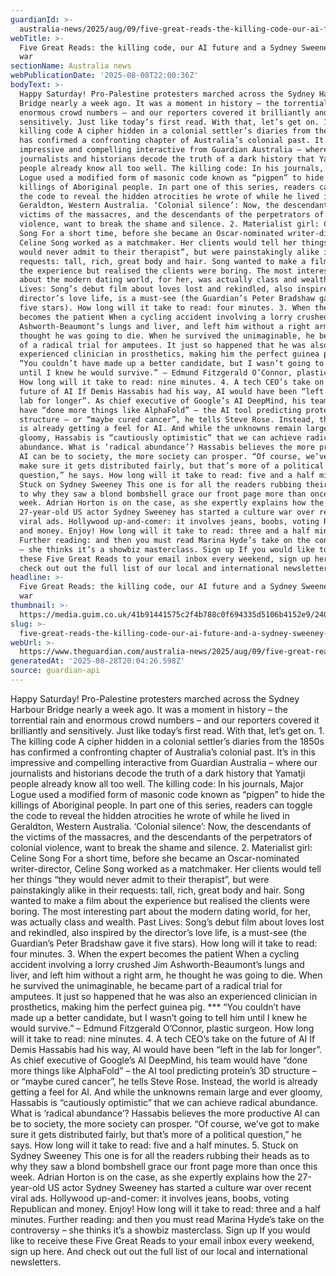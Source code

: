 ```yaml
---
guardianId: >-
  australia-news/2025/aug/09/five-great-reads-the-killing-code-our-ai-future-and-a-sydney-sweeney-culture-war
webTitle: >-
  Five Great Reads: the killing code, our AI future and a Sydney Sweeney culture
  war
sectionName: Australia news
webPublicationDate: '2025-08-08T22:00:36Z'
bodyText: >-
  Happy Saturday! Pro-Palestine protesters marched across the Sydney Harbour
  Bridge nearly a week ago. It was a moment in history – the torrential rain and
  enormous crowd numbers – and our reporters covered it brilliantly and
  sensitively. Just like today’s first read. With that, let’s get on. 1. The
  killing code A cipher hidden in a colonial settler’s diaries from the 1850s
  has confirmed a confronting chapter of Australia’s colonial past. It’s in this
  impressive and compelling interactive from Guardian Australia – where our
  journalists and historians decode the truth of a dark history that Yamatji
  people already know all too well. The killing code: In his journals, Major
  Logue used a modified form of masonic code known as “pigpen” to hide the
  killings of Aboriginal people. In part one of this series, readers can toggle
  the code to reveal the hidden atrocities he wrote of while he lived in
  Geraldton, Western Australia. ‘Colonial silence’: Now, the descendants of the
  victims of the massacres, and the descendants of the perpetrators of colonial
  violence, want to break the shame and silence. 2. Materialist girl: Celine
  Song For a short time, before she became an Oscar-nominated writer-director,
  Celine Song worked as a matchmaker. Her clients would tell her things “they
  would never admit to their therapist”, but were painstakingly alike in their
  requests: tall, rich, great body and hair. Song wanted to make a film about
  the experience but realised the clients were boring. The most interesting part
  about the modern dating world, for her, was actually class and wealth. Past
  Lives: Song’s debut film about loves lost and rekindled, also inspired by the
  director’s love life, is a must-see (the Guardian’s Peter Bradshaw gave it
  five stars). How long will it take to read: four minutes. 3. When the expert
  becomes the patient When a cycling accident involving a lorry crushed Jim
  Ashworth-Beaumont’s lungs and liver, and left him without a right arm, he
  thought he was going to die. When he survived the unimaginable, he became part
  of a radical trial for amputees. It just so happened that he was also an
  experienced clinician in prosthetics, making him the perfect guinea pig. ***
  “You couldn’t have made up a better candidate, but I wasn’t going to tell him
  until I knew he would survive.” – Edmund Fitzgerald O’Connor, plastic surgeon.
  How long will it take to read: nine minutes. 4. A tech CEO’s take on the
  future of AI If Demis Hassabis had his way, AI would have been “left in the
  lab for longer”. As chief executive of Google’s AI DeepMind, his team would
  have “done more things like AlphaFold” – the AI tool predicting protein’s 3D
  structure – or “maybe cured cancer”, he tells Steve Rose. Instead, the world
  is already getting a feel for AI. And while the unknowns remain large and ever
  gloomy, Hassabis is “cautiously optimistic” that we can achieve radical
  abundance. What is ‘radical abundance’? Hassabis believes the more productive
  AI can be to society, the more society can prosper. “Of course, we’ve got to
  make sure it gets distributed fairly, but that’s more of a political
  question,” he says. How long will it take to read: five and a half minutes. 5.
  Stuck on Sydney Sweeney This one is for all the readers rubbing their heads as
  to why they saw a blond bombshell grace our front page more than once this
  week. Adrian Horton is on the case, as she expertly explains how the
  27-year-old US actor Sydney Sweeney has started a culture war over recent
  viral ads. Hollywood up-and-comer: it involves jeans, boobs, voting Republican
  and money. Enjoy! How long will it take to read: three and a half minutes.
  Further reading: and then you must read Marina Hyde’s take on the controversy
  – she thinks it’s a showbiz masterclass. Sign up If you would like to receive
  these Five Great Reads to your email inbox every weekend, sign up here. And
  check out out the full list of our local and international newsletters.
headline: >-
  Five Great Reads: the killing code, our AI future and a Sydney Sweeney culture
  war
thumbnail: >-
  https://media.guim.co.uk/41b91441575c2f4b788c0f694335d5106b4152e9/240_0_2862_2291/500.jpg
slug: >-
  five-great-reads-the-killing-code-our-ai-future-and-a-sydney-sweeney-culture-war
webUrl: >-
  https://www.theguardian.com/australia-news/2025/aug/09/five-great-reads-the-killing-code-our-ai-future-and-a-sydney-sweeney-culture-war
generatedAt: '2025-08-28T20:04:26.598Z'
source: guardian-api
---
```

Happy Saturday! Pro-Palestine protesters marched across the Sydney Harbour Bridge nearly a week ago. It was a moment in history – the torrential rain and enormous crowd numbers – and our reporters covered it brilliantly and sensitively. Just like today’s first read. With that, let’s get on. 1. The killing code A cipher hidden in a colonial settler’s diaries from the 1850s has confirmed a confronting chapter of Australia’s colonial past. It’s in this impressive and compelling interactive from Guardian Australia – where our journalists and historians decode the truth of a dark history that Yamatji people already know all too well. The killing code: In his journals, Major Logue used a modified form of masonic code known as “pigpen” to hide the killings of Aboriginal people. In part one of this series, readers can toggle the code to reveal the hidden atrocities he wrote of while he lived in Geraldton, Western Australia. ‘Colonial silence’: Now, the descendants of the victims of the massacres, and the descendants of the perpetrators of colonial violence, want to break the shame and silence. 2. Materialist girl: Celine Song For a short time, before she became an Oscar-nominated writer-director, Celine Song worked as a matchmaker. Her clients would tell her things “they would never admit to their therapist”, but were painstakingly alike in their requests: tall, rich, great body and hair. Song wanted to make a film about the experience but realised the clients were boring. The most interesting part about the modern dating world, for her, was actually class and wealth. Past Lives: Song’s debut film about loves lost and rekindled, also inspired by the director’s love life, is a must-see (the Guardian’s Peter Bradshaw gave it five stars). How long will it take to read: four minutes. 3. When the expert becomes the patient When a cycling accident involving a lorry crushed Jim Ashworth-Beaumont’s lungs and liver, and left him without a right arm, he thought he was going to die. When he survived the unimaginable, he became part of a radical trial for amputees. It just so happened that he was also an experienced clinician in prosthetics, making him the perfect guinea pig. *** “You couldn’t have made up a better candidate, but I wasn’t going to tell him until I knew he would survive.” – Edmund Fitzgerald O’Connor, plastic surgeon. How long will it take to read: nine minutes. 4. A tech CEO’s take on the future of AI If Demis Hassabis had his way, AI would have been “left in the lab for longer”. As chief executive of Google’s AI DeepMind, his team would have “done more things like AlphaFold” – the AI tool predicting protein’s 3D structure – or “maybe cured cancer”, he tells Steve Rose. Instead, the world is already getting a feel for AI. And while the unknowns remain large and ever gloomy, Hassabis is “cautiously optimistic” that we can achieve radical abundance. What is ‘radical abundance’? Hassabis believes the more productive AI can be to society, the more society can prosper. “Of course, we’ve got to make sure it gets distributed fairly, but that’s more of a political question,” he says. How long will it take to read: five and a half minutes. 5. Stuck on Sydney Sweeney This one is for all the readers rubbing their heads as to why they saw a blond bombshell grace our front page more than once this week. Adrian Horton is on the case, as she expertly explains how the 27-year-old US actor Sydney Sweeney has started a culture war over recent viral ads. Hollywood up-and-comer: it involves jeans, boobs, voting Republican and money. Enjoy! How long will it take to read: three and a half minutes. Further reading: and then you must read Marina Hyde’s take on the controversy – she thinks it’s a showbiz masterclass. Sign up If you would like to receive these Five Great Reads to your email inbox every weekend, sign up here. And check out out the full list of our local and international newsletters.
